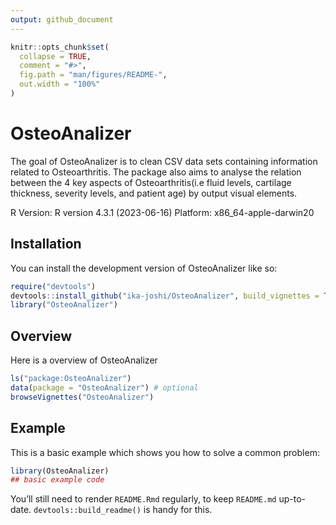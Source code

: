 ```yaml
---
output: github_document
---
```


<!-- README.md is generated from README.Rmd. Please edit that file -->

```r
knitr::opts_chunk$set(
  collapse = TRUE,
  comment = "#>",
  fig.path = "man/figures/README-",
  out.width = "100%"
)
```

# OsteoAnalizer

<!-- badges: start -->
<!-- badges: end -->

The goal of OsteoAnalizer is to clean CSV data sets containing information 
related to Osteoarthritis. The package also aims to analyse 
the relation between the 4 key aspects of Osteoarthritis(i.e fluid levels, 
cartilage thickness, severity levels, and patient age) by output visual elements. 

R Version: R version 4.3.1 (2023-06-16)
Platform: x86_64-apple-darwin20 


## Installation

You can install the development version of OsteoAnalizer like so:

``` r
require("devtools")
devtools::install_github("ika-joshi/OsteoAnalizer", build_vignettes = TRUE)
library("OsteoAnalizer")
```

## Overview

Here is a overview of OsteoAnalizer

``` r
ls("package:OsteoAnalizer")
data(package = "OsteoAnalizer") # optional
browseVignettes("OsteoAnalizer")
```





## Example

This is a basic example which shows you how to solve a common problem:

```r
library(OsteoAnalizer)
## basic example code
```



You'll still need to render `README.Rmd` regularly, to keep `README.md` up-to-date. `devtools::build_readme()` is handy for this.


